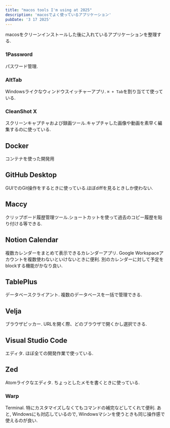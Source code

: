 ```yaml
---
title: "macos tools I'm using at 2025"
description: 'macosでよく使っているアプリケーション'
pubDate: '3 17 2025'
---
```


macosをクリーンインストールした後に入れているアプリケーションを整理する.


### 1Password

パスワード管理.

<LinkPreviewCard  url="https://1password.com/" />

### AltTab

Windowsライクなウィンドウスイッチャーアプリ.
`⌘ + Tab`を割り当てて使っている.

<LinkPreviewCard  url="https://alt-tab-macos.netlify.app/" />

### CleanShot X

スクリーンキャプチャおよび録画ツール.キャプチャした画像や動画を素早く編集するのに使っている.

<LinkPreviewCard url="https://cleanshot.com/" />

## Docker

コンテナを使った開発用

<LinkPreviewCard  url="https://www.docker.com/ja-jp/products/docker-desktop/" />

## GitHub Desktop

GUIでのGit操作をするときに使っている.ほぼdiffを見るときしか使わない.

<LinkPreviewCard url="https://desktop.github.com/download/" />

## Maccy

クリップボード履歴管理ツール.ショートカットを使って過去のコピー履歴を貼り付ける等できる.

<LinkPreviewCard  url="https://maccy.app/" />

## Notion Calendar

複数カレンダーをまとめて表示できるカレンダーアプリ. Google Workspaceアカウントを複数使わないといけないときに便利.
別のカレンダーに対して予定をblockする機能がかなり良い.

<LinkPreviewCard url="https://www.notion.com/ja/product/calendar" />

## TablePlus

データベースクライアント. 複数のデータベースを一括で管理できる.

<LinkPreviewCard url="https://tableplus.com/" />

## Velja

ブラウザピッカー. URLを開く際、どのブラウザで開くかし選択できる.

<LinkPreviewCard url="https://sindresorhus.com/velja" />

## Visual Studio Code

エディタ. ほぼ全ての開発作業で使っている.

<LinkPreviewCard url="https://code.visualstudio.com/" />

## Zed

Atomライクなエディタ. ちょっとしたメモを書くときに使っている.

<LinkPreviewCard url="https://zed.dev/" />

### Warp

Terminal.
特にカスタマイズしなくてもコマンドの補完などしてくれて便利.
あと, Windowsにも対応しているので, Windowsマシンを使うときも同じ操作感で使えるのが良い.

<LinkPreviewCard  url="https://www.warp.dev/" />


